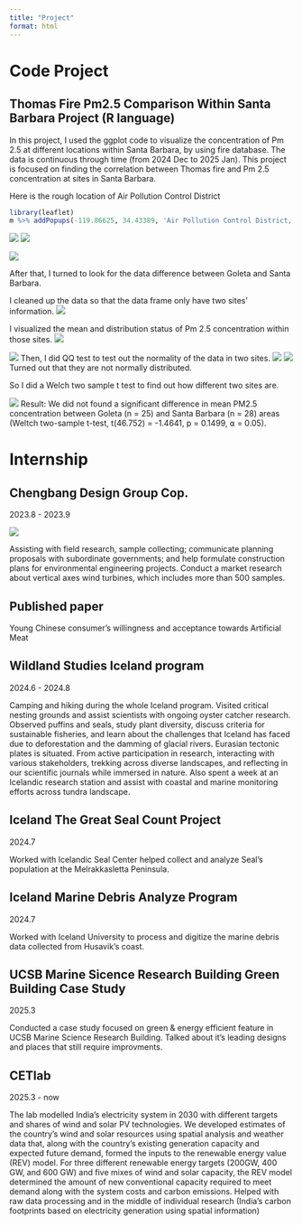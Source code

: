 ```yaml
---
title: "Project"
format: html
---
```



# Code Project

## Thomas Fire Pm2.5 Comparison Within Santa Barbara Project (R language)


In this project, I used the ggplot code to visualize the concentration of Pm 2.5 at different locations within Santa Barbara, by using fire database. The data is continuous through time (from 2024 Dec to 2025 Jan). This project is focused on finding the correlation between Thomas fire and Pm 2.5 concentration at sites in Santa Barbara. 

Here is the rough location of Air Pollution Control District

```r
library(leaflet)
m %>% addPopups(-119.86625, 34.43389, 'Air Pollution Control District, Goleta')
```



![](photos/code1.png)
![](photos/code2.png)


![](photos/code3.png)


After that, I turned to look for the data difference between Goleta and Santa Barbara.

I cleaned up the data so that the data frame only have two sites' information.
![](photos/code4.png)

I visualized the mean and distribution status of Pm 2.5 concentration within those sites.
![](photos/code5.png)

![](photos/code6.png)
Then, I did QQ test to test out the normality of the data in two sites.
![](photos/code7.png)
![](photos/code8.png)
Turned out that they are not normally distributed.

So I did a Welch two sample t test to find out how different two sites are.

![](photos/code9.png)
Result: We did not found a significant difference in mean PM2.5 concentration between Goleta (n
= 25) and Santa Barbara (n = 28) areas (Weltch two-sample t-test, t(46.752) = -1.4641, p =
0.1499, ⍺ = 0.05).



# Internship

## Chengbang Design Group Cop.

2023.8 - 2023.9

![](photos/cb.png)

Assisting with field research, sample collecting; communicate planning proposals with subordinate governments; and help formulate construction plans for environmental engineering projects. Conduct a market research about vertical axes wind turbines, which includes more than 500 samples.

## Published paper

Young Chinese consumer’s willingness and acceptance towards Artificial Meat

## Wildland Studies Iceland program

2024.6 - 2024.8

Camping and hiking during the whole Iceland program. Visited critical nesting grounds and assist scientists with ongoing oyster catcher research. Observed puffins and seals, study plant diversity, discuss criteria for sustainable fisheries, and learn about the challenges that Iceland has faced due to deforestation and the damming of glacial rivers. Eurasian tectonic plates is situated. From active participation in research, interacting with various stakeholders, trekking across diverse landscapes, and reflecting in our scientific journals while immersed in nature. Also spent a week at an Icelandic research station and assist with coastal and marine monitoring efforts across tundra landscape.

## Iceland The Great Seal Count Project

2024.7

Worked with Icelandic Seal Center helped collect and analyze Seal's population at the Melrakkasletta Peninsula.

## Iceland Marine Debris Analyze Program

2024.7

Worked with Iceland University to process and digitize the marine debris data collected from Husavik's coast.

## UCSB Marine Sicence Research Building Green Building Case Study

2025.3

Conducted a case study focused on green & energy efficient feature in UCSB Marine Science Research Building. Talked about it's leading designs and places that still require improvments.


## CETlab

2025.3 - now

The lab modelled India's electricity system in 2030 with different targets and shares of wind and solar PV technologies. We developed estimates of the country's wind and solar resources using spatial analysis and weather data that, along with the country's existing generation capacity and expected future demand, formed the inputs to the renewable energy value (REV) model. For three different renewable energy targets (200GW, 400 GW, and 600 GW) and five mixes of wind and solar capacity, the REV model determined the amount of new conventional capacity required to meet demand along with the system costs and carbon emissions. Helped with raw data processing and in the middle of individual research (India's carbon footprints based on electricity generation using spatial information)
